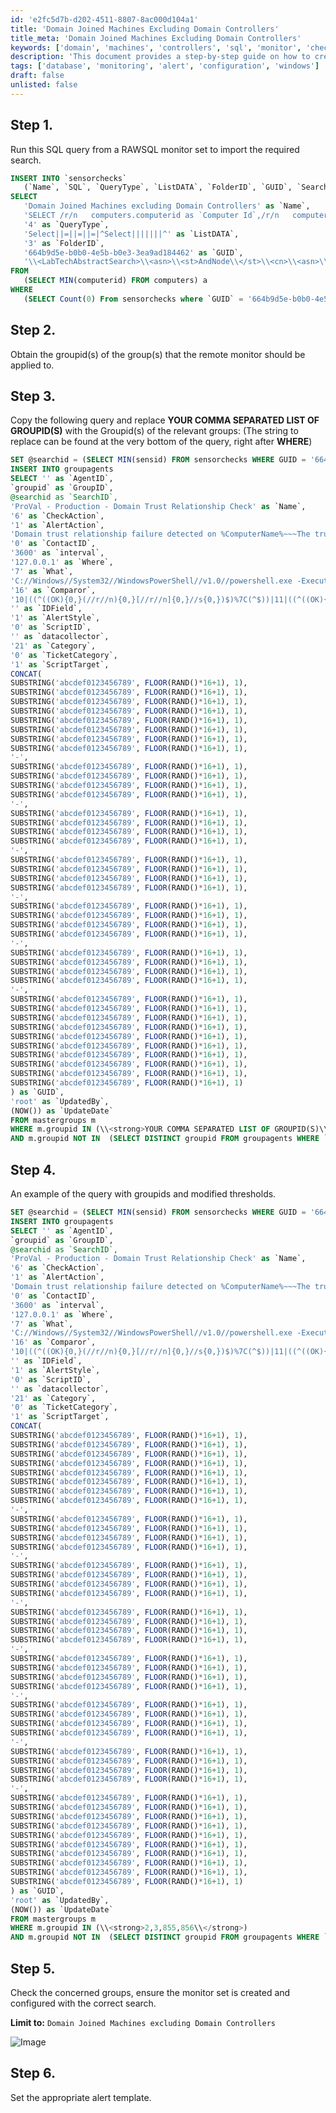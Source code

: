 ```yaml
---
id: 'e2fc5d7b-d202-4511-8807-8ac000d104a1'
title: 'Domain Joined Machines Excluding Domain Controllers'
title_meta: 'Domain Joined Machines Excluding Domain Controllers'
keywords: ['domain', 'machines', 'controllers', 'sql', 'monitor', 'check', 'groupid']
description: 'This document provides a step-by-step guide on how to create a SQL query to monitor domain-joined machines while excluding domain controllers. It includes instructions for inserting sensor checks, obtaining group IDs, and setting up alerts for domain trust relationship failures.'
tags: ['database', 'monitoring', 'alert', 'configuration', 'windows']
draft: false
unlisted: false
---
```

## Step 1.
Run this SQL query from a RAWSQL monitor set to import the required search.

```sql
INSERT INTO `sensorchecks`  
   (`Name`, `SQL`, `QueryType`, `ListDATA`, `FolderID`, `GUID`, `SearchXML`) 
SELECT  
   'Domain Joined Machines excluding Domain Controllers' as `Name`,
   'SELECT /r/n   computers.computerid as `Computer Id`,/r/n   computers.name as `Computer Name`,/r/n   clients.name as `Client Name`,/r/n   computers.domain as `Computer Domain`,/r/n   computers.username as `Computer User`,/r/n   Computers.Domain as `Computer.Network.Domain`/r/nFROM Computers /r/nLEFT JOIN inv_operatingsystem ON (Computers.ComputerId=inv_operatingsystem.ComputerId)/r/nLEFT JOIN Clients ON (Computers.ClientId=Clients.ClientId)/r/nLEFT JOIN Locations ON (Computers.LocationId=Locations.LocationID)/r/n WHERE /r/n((((NOT ((Computers.Domain like /'DC:%/'))) AND (Computers.Domain like /'%.%/'))))/r/n' as `SQL`,
   '4' as `QueryType`,
   'Select||=||=||=|^Select|||||||^' as `ListDATA`,
   '3' as `FolderID`,
   '664b9d5e-b0b0-4e5b-b0e3-3ea9ad184462' as `GUID`, 
   '\\<LabTechAbstractSearch>\\<asn>\\<st>AndNode\\</st>\\<cn>\\<asn>\\<st>AndNode\\</st>\\<cn>\\<asn>\\<st>NotNode\\</st>\\<cn>\\<asn>\\<st>ComparisonNode\\</st>\\<lon>Computer.Network.Domain\\</lon>\\<lok>Computer.Network.Domain\\</lok>\\<lmo>TextLike\\</lmo>\\<dv>DC:%\\</dv>\\<dk>DC:%\\</dk>\\</asn>\\</cn>\\</asn>\\<asn>\\<st>ComparisonNode\\</st>\\<lon>Computer.Network.Domain\\</lon>\\<lok>Computer.Network.Domain\\</lok>\\<lmo>TextLike\\</lmo>\\<dv>%.%\\</dv>\\<dk>%.%\\</dk>\\</asn>\\</cn>\\</asn>\\</cn>\\</asn>\\</LabTechAbstractSearch>' as `SearchXML`
FROM  
   (SELECT MIN(computerid) FROM computers) a
WHERE  
   (SELECT Count(0) From sensorchecks where `GUID` = '664b9d5e-b0b0-4e5b-b0e3-3ea9ad184462') = 0;
```

## Step 2.
Obtain the groupid(s) of the group(s) that the remote monitor should be applied to.

## Step 3.
Copy the following query and replace **YOUR COMMA SEPARATED LIST OF GROUPID(S)** with the Groupid(s) of the relevant groups: (The string to replace can be found at the very bottom of the query, right after **WHERE**)

```sql
SET @searchid = (SELECT MIN(sensid) FROM sensorchecks WHERE GUID = '664b9d5e-b0b0-4e5b-b0e3-3ea9ad184462');    
INSERT INTO groupagents 
SELECT '' as `AgentID`,
`groupid` as `GroupID`,
@searchid as `SearchID`,
'ProVal - Production - Domain Trust Relationship Check' as `Name`,
'6' as `CheckAction`,
'1' as `AlertAction`,
'Domain trust relationship failure detected on %ComputerName%~~~The trust relationship between this workstation and the primary domain has been reestablished.!!!Domain trust relationship failure detected on %ComputerName%~~~The trust relationship between this workstation and the primary domain failed for %ComputerName%. %RESULT%' as `AlertMessage`,
'0' as `ContactID`,
'3600' as `interval`,
'127.0.0.1' as `Where`,
'7' as `What`,
'C://Windows//System32//WindowsPowerShell//v1.0//powershell.exe -ExecutionPolicy Bypass -Command "$output = cmd.exe /c nltest /sc_verify:$env:userdomain; if ($LASTEXITCODE -gt 0) { return /'Domain trust relationship failure detected./' + $($output | Out-String)}"' as `DataOut`,
'16' as `Comparor`,
'10|((^((OK){0,}(//r//n){0,}[//r//n]{0,}//s{0,})$)%7C(^$))|11|((^((OK){0,}(//r//n){0,}[//r//n]{0,}//s{0,})$)%7C(^$))%7C(failed: Status)|10|(failed: Status)' as `DataIn`,
'' as `IDField`,
'1' as `AlertStyle`,
'0' as `ScriptID`,
'' as `datacollector`,
'21' as `Category`,
'0' as `TicketCategory`,
'1' as `ScriptTarget`,
CONCAT(
SUBSTRING('abcdef0123456789', FLOOR(RAND()*16+1), 1),
SUBSTRING('abcdef0123456789', FLOOR(RAND()*16+1), 1),
SUBSTRING('abcdef0123456789', FLOOR(RAND()*16+1), 1),
SUBSTRING('abcdef0123456789', FLOOR(RAND()*16+1), 1),
SUBSTRING('abcdef0123456789', FLOOR(RAND()*16+1), 1),
SUBSTRING('abcdef0123456789', FLOOR(RAND()*16+1), 1),
SUBSTRING('abcdef0123456789', FLOOR(RAND()*16+1), 1),
SUBSTRING('abcdef0123456789', FLOOR(RAND()*16+1), 1),
'-',
SUBSTRING('abcdef0123456789', FLOOR(RAND()*16+1), 1),
SUBSTRING('abcdef0123456789', FLOOR(RAND()*16+1), 1),
SUBSTRING('abcdef0123456789', FLOOR(RAND()*16+1), 1),
SUBSTRING('abcdef0123456789', FLOOR(RAND()*16+1), 1),
'-',
SUBSTRING('abcdef0123456789', FLOOR(RAND()*16+1), 1),
SUBSTRING('abcdef0123456789', FLOOR(RAND()*16+1), 1),
SUBSTRING('abcdef0123456789', FLOOR(RAND()*16+1), 1),
SUBSTRING('abcdef0123456789', FLOOR(RAND()*16+1), 1),
'-',
SUBSTRING('abcdef0123456789', FLOOR(RAND()*16+1), 1),
SUBSTRING('abcdef0123456789', FLOOR(RAND()*16+1), 1),
SUBSTRING('abcdef0123456789', FLOOR(RAND()*16+1), 1),
SUBSTRING('abcdef0123456789', FLOOR(RAND()*16+1), 1),
'-',
SUBSTRING('abcdef0123456789', FLOOR(RAND()*16+1), 1),
SUBSTRING('abcdef0123456789', FLOOR(RAND()*16+1), 1),
SUBSTRING('abcdef0123456789', FLOOR(RAND()*16+1), 1),
SUBSTRING('abcdef0123456789', FLOOR(RAND()*16+1), 1),
'-',
SUBSTRING('abcdef0123456789', FLOOR(RAND()*16+1), 1),
SUBSTRING('abcdef0123456789', FLOOR(RAND()*16+1), 1),
SUBSTRING('abcdef0123456789', FLOOR(RAND()*16+1), 1),
SUBSTRING('abcdef0123456789', FLOOR(RAND()*16+1), 1),
'-',
SUBSTRING('abcdef0123456789', FLOOR(RAND()*16+1), 1),
SUBSTRING('abcdef0123456789', FLOOR(RAND()*16+1), 1),
SUBSTRING('abcdef0123456789', FLOOR(RAND()*16+1), 1),
SUBSTRING('abcdef0123456789', FLOOR(RAND()*16+1), 1),
SUBSTRING('abcdef0123456789', FLOOR(RAND()*16+1), 1),
SUBSTRING('abcdef0123456789', FLOOR(RAND()*16+1), 1),
SUBSTRING('abcdef0123456789', FLOOR(RAND()*16+1), 1),
SUBSTRING('abcdef0123456789', FLOOR(RAND()*16+1), 1),
SUBSTRING('abcdef0123456789', FLOOR(RAND()*16+1), 1),
SUBSTRING('abcdef0123456789', FLOOR(RAND()*16+1), 1)
) as `GUID`,
'root' as `UpdatedBy`,
(NOW()) as `UpdateDate`
FROM mastergroups m
WHERE m.groupid IN (\\<strong>YOUR COMMA SEPARATED LIST OF GROUPID(S)\\</strong>)
AND m.groupid NOT IN  (SELECT DISTINCT groupid FROM groupagents WHERE `Name` = 'ProVal - Production - Domain Trust Relationship Check');
```

## Step 4.
An example of the query with groupids and modified thresholds.

```sql
SET @searchid = (SELECT MIN(sensid) FROM sensorchecks WHERE GUID = '664b9d5e-b0b0-4e5b-b0e3-3ea9ad184462');    
INSERT INTO groupagents 
SELECT '' as `AgentID`,
`groupid` as `GroupID`,
@searchid as `SearchID`,
'ProVal - Production - Domain Trust Relationship Check' as `Name`,
'6' as `CheckAction`,
'1' as `AlertAction`,
'Domain trust relationship failure detected on %ComputerName%~~~The trust relationship between this workstation and the primary domain has been reestablished.!!!Domain trust relationship failure detected on %ComputerName%~~~The trust relationship between this workstation and the primary domain failed for %ComputerName%. %RESULT%' as `AlertMessage`,
'0' as `ContactID`,
'3600' as `interval`,
'127.0.0.1' as `Where`,
'7' as `What`,
'C://Windows//System32//WindowsPowerShell//v1.0//powershell.exe -ExecutionPolicy Bypass -Command "$output = cmd.exe /c nltest /sc_verify:$env:userdomain; if ($LASTEXITCODE -gt 0) { return /'Domain trust relationship failure detected./' + $($output | Out-String)}"' as `DataOut`,
'16' as `Comparor`,
'10|((^((OK){0,}(//r//n){0,}[//r//n]{0,}//s{0,})$)%7C(^$))|11|((^((OK){0,}(//r//n){0,}[//r//n]{0,}//s{0,})$)%7C(^$))%7C(failed: Status)|10|(failed: Status)' as `DataIn`,
'' as `IDField`,
'1' as `AlertStyle`,
'0' as `ScriptID`,
'' as `datacollector`,
'21' as `Category`,
'0' as `TicketCategory`,
'1' as `ScriptTarget`,
CONCAT(
SUBSTRING('abcdef0123456789', FLOOR(RAND()*16+1), 1),
SUBSTRING('abcdef0123456789', FLOOR(RAND()*16+1), 1),
SUBSTRING('abcdef0123456789', FLOOR(RAND()*16+1), 1),
SUBSTRING('abcdef0123456789', FLOOR(RAND()*16+1), 1),
SUBSTRING('abcdef0123456789', FLOOR(RAND()*16+1), 1),
SUBSTRING('abcdef0123456789', FLOOR(RAND()*16+1), 1),
SUBSTRING('abcdef0123456789', FLOOR(RAND()*16+1), 1),
SUBSTRING('abcdef0123456789', FLOOR(RAND()*16+1), 1),
'-',
SUBSTRING('abcdef0123456789', FLOOR(RAND()*16+1), 1),
SUBSTRING('abcdef0123456789', FLOOR(RAND()*16+1), 1),
SUBSTRING('abcdef0123456789', FLOOR(RAND()*16+1), 1),
SUBSTRING('abcdef0123456789', FLOOR(RAND()*16+1), 1),
'-',
SUBSTRING('abcdef0123456789', FLOOR(RAND()*16+1), 1),
SUBSTRING('abcdef0123456789', FLOOR(RAND()*16+1), 1),
SUBSTRING('abcdef0123456789', FLOOR(RAND()*16+1), 1),
SUBSTRING('abcdef0123456789', FLOOR(RAND()*16+1), 1),
'-',
SUBSTRING('abcdef0123456789', FLOOR(RAND()*16+1), 1),
SUBSTRING('abcdef0123456789', FLOOR(RAND()*16+1), 1),
SUBSTRING('abcdef0123456789', FLOOR(RAND()*16+1), 1),
SUBSTRING('abcdef0123456789', FLOOR(RAND()*16+1), 1),
'-',
SUBSTRING('abcdef0123456789', FLOOR(RAND()*16+1), 1),
SUBSTRING('abcdef0123456789', FLOOR(RAND()*16+1), 1),
SUBSTRING('abcdef0123456789', FLOOR(RAND()*16+1), 1),
SUBSTRING('abcdef0123456789', FLOOR(RAND()*16+1), 1),
'-',
SUBSTRING('abcdef0123456789', FLOOR(RAND()*16+1), 1),
SUBSTRING('abcdef0123456789', FLOOR(RAND()*16+1), 1),
SUBSTRING('abcdef0123456789', FLOOR(RAND()*16+1), 1),
SUBSTRING('abcdef0123456789', FLOOR(RAND()*16+1), 1),
'-',
SUBSTRING('abcdef0123456789', FLOOR(RAND()*16+1), 1),
SUBSTRING('abcdef0123456789', FLOOR(RAND()*16+1), 1),
SUBSTRING('abcdef0123456789', FLOOR(RAND()*16+1), 1),
SUBSTRING('abcdef0123456789', FLOOR(RAND()*16+1), 1),
'-',
SUBSTRING('abcdef0123456789', FLOOR(RAND()*16+1), 1),
SUBSTRING('abcdef0123456789', FLOOR(RAND()*16+1), 1),
SUBSTRING('abcdef0123456789', FLOOR(RAND()*16+1), 1),
SUBSTRING('abcdef0123456789', FLOOR(RAND()*16+1), 1),
SUBSTRING('abcdef0123456789', FLOOR(RAND()*16+1), 1),
SUBSTRING('abcdef0123456789', FLOOR(RAND()*16+1), 1),
SUBSTRING('abcdef0123456789', FLOOR(RAND()*16+1), 1),
SUBSTRING('abcdef0123456789', FLOOR(RAND()*16+1), 1),
SUBSTRING('abcdef0123456789', FLOOR(RAND()*16+1), 1),
SUBSTRING('abcdef0123456789', FLOOR(RAND()*16+1), 1)
) as `GUID`,
'root' as `UpdatedBy`,
(NOW()) as `UpdateDate`
FROM mastergroups m
WHERE m.groupid IN (\\<strong>2,3,855,856\\</strong>)
AND m.groupid NOT IN  (SELECT DISTINCT groupid FROM groupagents WHERE `Name` = 'ProVal - Production - Domain Trust Relationship Check');
```

## Step 5.
Check the concerned groups, ensure the monitor set is created and configured with the correct search.

**Limit to:** `Domain Joined Machines excluding Domain Controllers`

![Image](../../../static/img/Implement---Remote-Monitor---Domain-Trust-Relationship-Check/image_1.png)

## Step 6.
Set the appropriate alert template.












